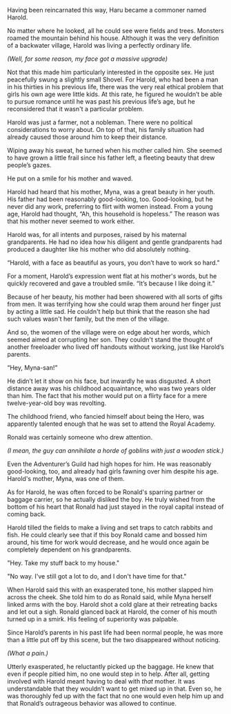 Having been reincarnated this way, Haru became a commoner named Harold.

No matter where he looked, all he could see were fields and trees. Monsters roamed the mountain behind his house. Although it was the very definition of a backwater village, Harold was living a perfectly ordinary life.

_(Well, for some reason, my face got a massive upgrade)_

Not that this made him particularly interested in the opposite sex. He just peacefully swung a slightly small Shovel. For Harold, who had been a man in his thirties in his previous life, there was the very real ethical problem that girls his own age were little kids. At this rate, he figured he wouldn’t be able to pursue romance until he was past his previous life’s age, but he reconsidered that it wasn't a particular problem.

Harold was just a farmer, not a nobleman. There were no political considerations to worry about. On top of that, his family situation had already caused those around him to keep their distance.

Wiping away his sweat, he turned when his mother called him. She seemed to have grown a little frail since his father left, a fleeting beauty that drew people’s gazes.

He put on a smile for his mother and waved.

Harold had heard that his mother, Myna, was a great beauty in her youth. His father had been reasonably good-looking, too. Good-looking, but he never did any work, preferring to flirt with women instead. From a young age, Harold had thought, “Ah, this household is hopeless.” The reason was that his mother never seemed to work either.

Harold was, for all intents and purposes, raised by his maternal grandparents. He had no idea how his diligent and gentle grandparents had produced a daughter like his mother who did absolutely nothing.

“Harold, with a face as beautiful as yours, you don’t have to work so hard.”

For a moment, Harold’s expression went flat at his mother's words, but he quickly recovered and gave a troubled smile. “It’s because I like doing it.”

Because of her beauty, his mother had been showered with all sorts of gifts from men. It was terrifying how she could wrap them around her finger just by acting a little sad. He couldn't help but think that the reason she had such values wasn't her family, but the men of the village.

And so, the women of the village were on edge about her words, which seemed aimed at corrupting her son. They couldn't stand the thought of another freeloader who lived off handouts without working, just like Harold’s parents.

“Hey, Myna-san!”

He didn’t let it show on his face, but inwardly he was disgusted. A short distance away was his childhood acquaintance, who was two years older than him. The fact that his mother would put on a flirty face for a mere twelve-year-old boy was revolting. 

The childhood friend, who fancied himself about being the Hero, was apparently talented enough that he was set to attend the Royal Academy.

Ronald was certainly someone who drew attention.

_(I mean, the guy can annihilate a horde of goblins with just a wooden stick.)_

Even the Adventurer’s Guild had high hopes for him. He was reasonably good-looking, too, and already had girls fawning over him despite his age. Harold's mother, Myna, was one of them.

As for Harold, he was often forced to be Ronald's sparring partner or baggage carrier, so he actually disliked the boy. He truly wished from the bottom of his heart that Ronald had just stayed in the royal capital instead of coming back.

Harold tilled the fields to make a living and set traps to catch rabbits and fish. He could clearly see that if this boy Ronald came and bossed him around, his time for work would decrease, and he would once again be completely dependent on his grandparents.

"Hey. Take my stuff back to my house."

"No way. I've still got a lot to do, and I don't have time for that."

When Harold said this with an exasperated tone, his mother slapped him across the cheek. She told him to do as Ronald said, while Myna herself linked arms with the boy. Harold shot a cold glare at their retreating backs and let out a sigh. Ronald glanced back at Harold, the corner of his mouth turned up in a smirk. His feeling of superiority was palpable.

Since Harold’s parents in his past life had been normal people, he was more than a little put off by this scene, but the two disappeared without noticing.

_(What a pain.)_

Utterly exasperated, he reluctantly picked up the baggage. He knew that even if people pitied him, no one would step in to help. After all, getting involved with Harold meant having to deal with _that_ mother. It was understandable that they wouldn’t want to get mixed up in that. Even so, he was thoroughly fed up with the fact that no one would even help him up and that Ronald’s outrageous behavior was allowed to continue.

